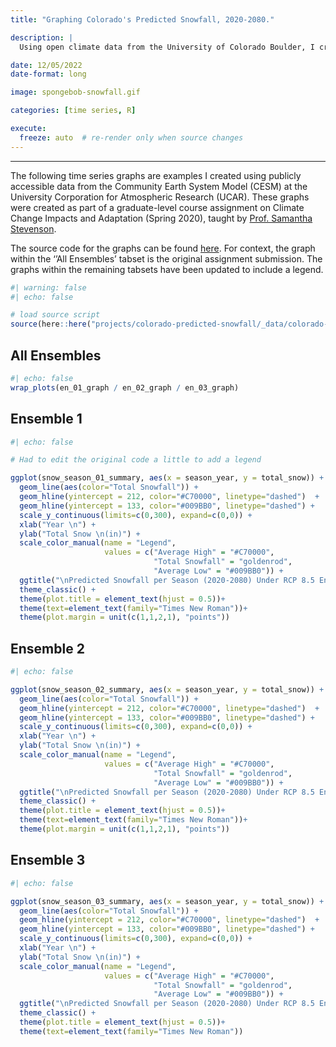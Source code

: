```yaml
---
title: "Graphing Colorado's Predicted Snowfall, 2020-2080."

description: |
  Using open climate data from the University of Colorado Boulder, I created a time series plot of predicted snowfall during ski seasons between 2020-2080. The graphs illustrate predicted snowfall for three separate climate ensembles.

date: 12/05/2022
date-format: long

image: spongebob-snowfall.gif

categories: [time series, R]

execute:
  freeze: auto  # re-render only when source changes
---
```


------------------------------------------------------------------------

The following time series graphs are examples I created using publicly accessible 
data from the Community Earth System Model (CESM) at the University Corporation
for Atmospheric Research (UCAR). These graphs were created as part of a graduate-level
course assignment on Climate Change Impacts and Adaptation (Spring 2020), taught by [Prof. Samantha Stevenson](https://bren.ucsb.edu/people/samantha-stevenson).


The source code for the graphs can be found [here](https://github.com/dvirlar2/dvirlar2.github.io/blob/gh-pages-dev/_data/colorado-predicted-snowfall/colorado-predicted-snowfall-script.R). For context, the graph within the ''All Ensembles' tabset
is the original assignment submission. The graphs within the remaining tabsets have been updated
to include a legend.



```r
#| warning: false
#| echo: false

# load source script
source(here::here("projects/colorado-predicted-snowfall/_data/colorado-predicted-snowfall-script.R"))
```


::: {.panel-tabset}

## All Ensembles
```r
#| echo: false
wrap_plots(en_01_graph / en_02_graph / en_03_graph)
```


## Ensemble 1
```r
#| echo: false

# Had to edit the original code a little to add a legend

ggplot(snow_season_01_summary, aes(x = season_year, y = total_snow)) +
  geom_line(aes(color="Total Snowfall")) +
  geom_hline(yintercept = 212, color="#C70000", linetype="dashed")  +
  geom_hline(yintercept = 133, color="#009BB0", linetype="dashed") +
  scale_y_continuous(limits=c(0,300), expand=c(0,0)) +
  xlab("Year \n") + 
  ylab("Total Snow \n(in)") +
  scale_color_manual(name = "Legend",
                     values = c("Average High" = "#C70000",
                                "Total Snowfall" = "goldenrod",
                                "Average Low" = "#009BB0")) +
  ggtitle("\nPredicted Snowfall per Season (2020-2080) Under RCP 8.5 Ensemble 1\n") +
  theme_classic() +
  theme(plot.title = element_text(hjust = 0.5))+
  theme(text=element_text(family="Times New Roman"))+
  theme(plot.margin = unit(c(1,1,2,1), "points"))
```


## Ensemble 2
```r
#| echo: false

ggplot(snow_season_02_summary, aes(x = season_year, y = total_snow)) +
  geom_line(aes(color="Total Snowfall")) + 
  geom_hline(yintercept = 212, color="#C70000", linetype="dashed")  +
  geom_hline(yintercept = 133, color="#009BB0", linetype="dashed") +
  scale_y_continuous(limits=c(0,300), expand=c(0,0)) +
  xlab("Year \n") + 
  ylab("Total Snow \n(in)") +
  scale_color_manual(name = "Legend",
                     values = c("Average High" = "#C70000",
                                "Total Snowfall" = "goldenrod",
                                "Average Low" = "#009BB0")) +
  ggtitle("\nPredicted Snowfall per Season (2020-2080) Under RCP 8.5 Ensemble 2\n") +
  theme_classic() +
  theme(plot.title = element_text(hjust = 0.5))+
  theme(text=element_text(family="Times New Roman"))+
  theme(plot.margin = unit(c(1,1,2,1), "points"))
```



## Ensemble 3
```r
#| echo: false

ggplot(snow_season_03_summary, aes(x = season_year, y = total_snow)) +
  geom_line(aes(color="Total Snowfall")) +
  geom_hline(yintercept = 212, color="#C70000", linetype="dashed")  +
  geom_hline(yintercept = 133, color="#009BB0", linetype="dashed") +
  scale_y_continuous(limits=c(0,300), expand=c(0,0)) +
  xlab("Year \n") + 
  ylab("Total Snow \n(in)") +
  scale_color_manual(name = "Legend",
                     values = c("Average High" = "#C70000",
                                "Total Snowfall" = "goldenrod",
                                "Average Low" = "#009BB0")) +
  ggtitle("\nPredicted Snowfall per Season (2020-2080) Under RCP 8.5 Ensemble 3\n") +
  theme_classic() +
  theme(plot.title = element_text(hjust = 0.5))+
  theme(text=element_text(family="Times New Roman"))
```


:::
